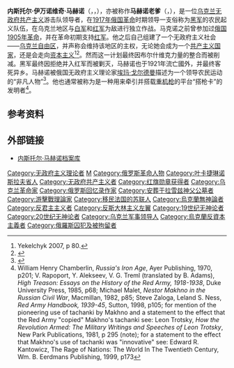 {{Infobox Officeholder
| name          = 内斯托尔·马赫诺
| image         = 1921. Нестор Махно в лагере для перемещенных лиц в Румынии.jpg
| imagesize     = 180px <!-- Do NOT enlarge please; original image has such resolution-->
| caption       =
| birth_name    =
| birth_date    = {{OldStyleDate|1888年|10月26日|10月14日}}
| birth_place   = [[俄罗斯帝国|俄罗斯帝国]][[葉卡捷琳諾斯拉夫省|葉卡捷琳諾斯拉夫省]][[古利艾波列|古利艾波列]]
| death_date    = 1934年7月6日
| death_place   = [[法国|法国]][[巴黎|巴黎]]
| nationality   = [[乌克兰自由区|乌克兰自由区]]（1918年建立）
| known_for     =
| occupation    = [[无政府共产主义|无政府共产主义]]革命家、画家
| home_town     =
| title         =
| term          =
| predecessor   = 
| successor     = 
| party         = 
| religion      = [[无神论|无神论]]
| spouse        = Agafya Kuzmenko
| domesticpartner       =
| children      = Yelena
| signature     =
| country     =
| order       = [[自由地区_(乌克兰)|自由地区]]军事领袖
| term_start    = 1919年1月5日
| term_end      = 1921年8月28日
}}
{{Libertarianism}}
'''内斯托尔·伊万诺维奇·马赫诺'''（{{lang-uk|Нестор Іванович Махно}}，{{lang-ru|Не́стор Ива́нович Махно́}}，{{bd|1888年|11月7日（旧历10月26日）|1934年|7月6日<ref name="Sudbi1">{{cite book|author= [[Гончарок,_Михаил_Маркович|Гончарок М.]]|title= Судьбы российских анархистов|url= http://www.makhno.ru/lit/vek_voli/8.php|edition= Официальный сайт Нестора Махно|access-date= 2017-04-30|archive-date= 2019-12-23|archive-url= https://web.archive.org/web/20191223235125/http://www.makhno.ru/lit/vek_voli/8.php|dead-url= no}}</ref>|}}），亦被称作'''马赫诺老爹'''（{{lang-uk|Бáтько Махно́}}，{{IPA-uk|ˈbɑtʲko mɐxˈnɔ|}}），是一位[[乌克兰人|乌克兰]][[无政府共产主义|无政府共产主义]]游击队领导者，在[[1917年俄国革命|1917年俄国革命]]时期领导一支俗称为[[乌克兰革命起义军|黑军]]的农民起义队伍，在乌克兰地区与[[白军|白军]]和[[红军|红军]]为敌进行独立作战。马克诺之前曾参加过[[俄国1905年革命|俄国1905年革命]]，并在革命初期支持[[红军|红军]]。他之后自己组建了一个无政府主义社会——[[乌克兰自由区|乌克兰自由区]]，并声称会维持该地区的主权，无论她会成为一个[[共产主义国家|共产主义国家]]，还是会走向[[资本主义|资本主义]]<ref>Yekelchyk 2007, p 80.</ref><ref name="OIHMW163">{{cite book
|author=Charles Townshend, John Bourne, Jeremy Black
|title=The Oxford Illustrated History of Modern War
|url=https://archive.org/details/oxfordillustrate0000unse_i3j8
|publisher=Oxford University Press
|location=
|year=1997
|pages=
|isbn=0198204272
|oclc=
|doi=
}}</ref>。然而这一计划最终因布尔什维克力量的整合而被削减。黑军最终因拒绝并入红军而被剿灭，马赫诺也于1921年流亡國外，并最终客死异乡。马赫诺被俄国无政府主义理论家[[埃玛·戈尔德曼|埃玛·戈尔德曼]]描述为一个领导农民运动的“非凡人物”<ref name="MDR">{{cite book
|author=Emma Goldman
|title=My Disillusionment in Russia
|publisher=Courier Dover Publications
|location=
|year=2003
|pages=61
|isbn=048643270X
|oclc=
|doi=
}}</ref>。他也通常被称为是一种用来牵引并搭载[[重机枪|重机枪]]的平台“搭枪卡”的发明者<ref>William Henry Chamberlin, ''Russia's Iron Age'', Ayer Publishing, 1970, p201; V. Rapoport, Y. Alekseev, V. G. Treml (translated by B. Adams), ''High Treason: Essays on the History of the Red Army, 1918-1938'', Duke University Press, 1985, p68; Michael Malet, ''Nestor Makhno in the Russian Civil War'', Macmillan, 1982, p85; Steve Zaloga, Leland S. Ness, ''Red Army Handbook, 1939-45'', Sutton, 1998, p105; for mention of the pioneering use of tachanki by Makhno and a statement to the effect that the Red Army "copied" Makhno's tachanki see: Leon Trotsky, ''How the Revolution Armed: The Military Writings and Speeches of Leon Trotsky'', New Park Publications, 1981, p 295 (note); for a statement to the effect that Makhno's use of tachanki was "innovative" see: Edward R. Kantowicz, The Rage of Nations: The World In The Twentieth Century, Wm. B. Eerdmans Publishing, 1999, p173</ref>。

== 参考资料 ==
{{reflist}}

== 外部链接 ==
{{commons category}}
* [http://www.nestormakhno.info/ 内斯托尔·马赫诺档案库] {{Wayback|url=http://www.nestormakhno.info/ |date=20210204061933 }}

{{无政府主义}}
{{Authority control}}
{{DEFAULTSORT:Makhno, Nestor}}
[[Category:无政府主义理论者|Category:无政府主义理论者]]
[[Category:俄国内战人物|М]]
[[Category:俄罗斯革命人物|Category:俄罗斯革命人物]]
[[Category:叶卡捷琳诺斯拉夫省人|Category:叶卡捷琳诺斯拉夫省人]]
[[Category:无政府共产主义者|Category:无政府共产主义者]]
[[Category:红旗勋章获得者|Category:红旗勋章获得者]]
[[Category:乌克兰革命家|Category:乌克兰革命家]]
[[Category:俄罗斯回忆录作家|Category:俄罗斯回忆录作家]]
[[Category:安葬于拉雪兹神父公墓者|Category:安葬于拉雪兹神父公墓者]]
[[Category:游擊戰理論家|Category:游擊戰理論家]]
[[Category:移民法国的苏联人|Category:移民法国的苏联人]]
[[Category:烏克蘭無神論者|Category:烏克蘭無神論者]]
[[Category:反君主主义者|Category:反君主主义者]]
[[Category:反斯大林主义左翼|Category:反斯大林主义左翼]]
[[Category:19世纪无神论者|Category:19世纪无神论者]]
[[Category:20世纪无神论者|Category:20世纪无神论者]]
[[Category:乌克兰军事领导人|Category:乌克兰军事领导人]]
[[Category:烏克蘭反資本主義者|Category:烏克蘭反資本主義者]]
[[Category:俄羅斯囚犯及被拘留者|Category:俄羅斯囚犯及被拘留者]]